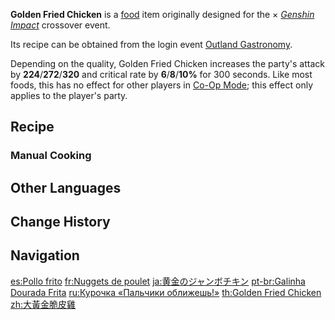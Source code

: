 {{Food Infobox
|id              = 108236
|description     = Fowl that has been seasoned and then fried.
|desc_suspicious = Perhaps the oil temperature was not sufficiently well-controlled, but what should have been a crispy outer skin seems to have gone all soggy, adding to the overall greasiness by at least a few degrees.
|desc_basic      = The golden outer skin has all but sealed the abundant juices into the meat, leading to absolute enjoyment with each bite. The taste at your fingertips will linger in memory far longer than the instant it takes to reduce the meal to nothing but slim bones.
|desc_delicious  = The seasonings were made into a paste and smeared onto the chicken before it was fried at high temperature. The fragrance alone brings the vivid image of crispy skin and tender meat to mind. One bite and the luscious juices begin to flow. Truly irresistible.
|type            = ATK-Boosting Dishes
|effectType      = ATK Up
|effect          = Increases all party members' ATK by (var1) and CRIT Rate by (var2)% for 300s.
|eff_att1        = ATK
|eff_att2        = CRIT Rate
|eff_suspicious1 = 224
|eff_suspicious2 = 6
|eff_basic1      = 272
|eff_basic2      = 8
|eff_delicious1  = 320
|eff_delicious2  = 10
|quality         = 4
|recipe          = [[Outland Gastronomy]] Event
|event           = Outland Gastronomy
|recipe_event    = yes
}}
'''Golden Fried Chicken''' is a [[food]] item originally designed for the {{w|KFC}} × ''[[Genshin Impact]]'' crossover event.

Its recipe can be obtained from the login event [[Outland Gastronomy]].

Depending on the quality, Golden Fried Chicken increases the party's attack by '''224'''/'''272'''/'''320''' and critical rate by '''6'''/'''8'''/'''10%''' for 300 seconds. Like most foods, this has no effect for other players in [[Co-Op Mode]]; this effect only applies to the player's party.

==Recipe==
{{Recipe
|type = Cooking
|Fowl = 4
|Butter = 4
|Pepper = 3
|Flour = 2
|sort = Fowl;Butter;Pepper;Flour
}}

===Manual Cooking===
{{Manual Cooking}}

==Other Languages==
{{Other Languages
|en      = Golden Fried Chicken
|zhs     = 大黄金吮指鸡
|zhs_rm  = Dà Huángjīn Shǔnzhǐ Jī
|zhs_tl  = Big Golden Finger-Lickin' Chicken
|zht     = 大黃金脆皮雞
|zht_rm  = Dà Huángjīn Cuìpí Jī
|zht_tl  = Big Golden Crispy Skin Chicken
|ja      = 黄金のジャンボチキン
|ja_rm   = Ougon no Janbo Chikin
|ja_tl   = Golden Jumbo Chicken
|ko      = {{tt|황금|黃金}} 크리스피 치킨
|ko_tl   = Golden Crispy Chicken
|es      = Pollo frito
|es_tl   = Fried Chicken
|fr      = Nuggets de poulet
|fr_tl   = Chicken Nuggets
|ru      = Курочка «Пальчики оближешь!»
|ru_tl   = "You'll Lick Your Fingers!" Chicken
|th      = Golden Fried Chicken
|vi      = Gà Vàng Khổng Lồ
|vi_tl   = Giant Golden Chicken
|de      = Golden frittierte Hühnerhappen
|de_tl   = Golden Fried Chicken Nibbles
|id      = Golden Fried Chicken
|pt      = Galinha Dourada Frita
|pt_tl   = Golden Fried Chicken
|tr      = Çıtır Tavuk
|tr_tl   = Crispy Chicken
|it      = Pollo fritto dorato
|it_tl   = Golden Fried Chicken
}}

==Change History==
{{Change History|1.4}}

==Navigation==
{{Food Navbox|type=Event-Exclusive Dishes}}

[[es:Pollo frito]]
[[fr:Nuggets de poulet]]
[[ja:黄金のジャンボチキン]]
[[pt-br:Galinha Dourada Frita]]
[[ru:Курочка «Пальчики оближешь!»]]
[[th:Golden Fried Chicken]]
[[zh:大黃金脆皮雞]]